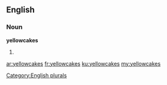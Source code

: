 ==English==

===Noun===
'''yellowcakes'''

# {{plural of|[[yellowcake]]}}

[[Category:English plurals]]

[[ar:yellowcakes]]
[[fr:yellowcakes]]
[[ku:yellowcakes]]
[[my:yellowcakes]]